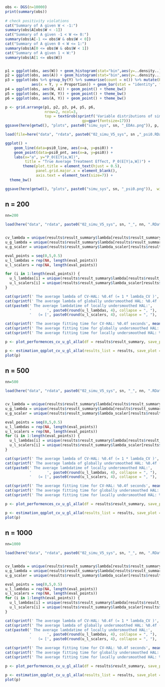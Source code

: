 
```r
obs <- DGS(n=10000)
print(summary(obs))
  
# check positivity violations
cat("Summary of A given W < -1:")
summary(obs$A[obs$W < -1])
cat("Summary of A given -1 < W <= 0:")
summary(obs$A[-1 <= obs$W & obs$W < 0])
cat("Summary of A given 0 < W <= 1:")
summary(obs$A[0 <= obs$W & obs$W < 1])
cat("Summary of A given 1 < W:")
summary(obs$A[1 <= obs$W])


p1 = ggplot(obs, aes(W)) + geom_histogram(stat="bin",aes(y=..density..), color='lightyellow', fill='lightyellow') + geom_density(lwd=1) + theme_bw() + labs(y='Density')
p2 = ggplot(obs, aes(A)) + geom_histogram(stat="bin",aes(y=..density..), color='lightyellow', fill='lightyellow') + geom_density(lwd=1) + theme_bw() + labs(y='Density')
p3 = ggplot(obs %>% group_by(Y) %>% summarise(count = n()) %>% mutate(Proportion = count / 10000), 
            aes(x = Y, y = Proportion)) + geom_bar(stat = "identity", fill='lightyellow', color='grey') + theme_bw()
p4 = ggplot(obs, aes(W, A)) + geom_point() + theme_bw()
p5 = ggplot(obs, aes(W, Y)) + geom_point() + theme_bw()
p6 = ggplot(obs, aes(A, Y)) + geom_point() + theme_bw()

p <- grid.arrange(p1, p2, p3, p4, p5, p6, 
                  nrow=2, ncol=3,
                  top = textGrob(sprintf('Variable distributions of simulation %i', sn), 
                                   gp=gpar(fontsize=17)))
ggsave(here(getwd(), "plots", paste0("simu_sys", sn, "_EDAs.png")), p, width = 10, height = 6, dpi = 1000)
```


```r
load(file=here("data", "rdata", paste0("02_simu_V5_sys", sn ,"_psi0.RData")))

ggplot() +
    geom_line(data=psi0_line, aes(x=a, y=psi0)) + 
    geom_point(data=psi0_pnt, aes(x=a, y=psi0)) + 
    labs(x="a", y="P_0(E[Y|a,W])",
         title = "True Average Treatment Effect, P_0(E[Y|a,W])") +
        theme(plot.title = element_text(hjust = 0.5),
              panel.grid.major.x = element_blank(),
              axis.text = element_text(size=7)) +
  theme_bw()

ggsave(here(getwd(), "plots", paste0("simu_sys", sn, "_psi0.png")),  width = 5, height = 4, dpi = 1000)

```


## n = 200
```r
nn=200
```

```r
load(here("data", "rdata", paste0("02_simu_V5_sys", sn, "_", nn, ".RData")))


cv_lambda = unique(results$result_summary$lambda[results$result_summary$method == 'CV'])
u_g_lambda = unique(results$result_summary$lambda[results$result_summary$method == 'U_G'])
u_g_scaler = unique(results$result_summary$lambda_scaler[results$result_summary$method == 'U_G'])

eval_points = seq(0,5,0.5)
u_l_lambdas = rep(NA, length(eval_points))
u_l_scalers = rep(NA, length(eval_points))

for (i in 1:length(eval_points)) {
  u_l_lambdas[i] = unique(results$result_summary$lambda[results$result_summary$method == 'U_L' & results$result_summary$a == eval_points[i]])
  u_l_scalers[i] = unique(results$result_summary$lambda_scaler[results$result_summary$method == 'U_L' & results$result_summary$a == eval_points[i]])
}

cat(sprintf(' The average lambda of CV-HAL: %0.4f (= 1 * lambda_CV )', cv_lambda))
cat(sprintf(' The average lambda of globally undersmoothed HAL: %0.4f (= %0.4f * lambda_CV )', u_g_lambda, u_g_scaler))
cat(paste0(' The average lambdatime of locally undersmoothed HAL:',
           '       ', paste0(round(u_l_lambdas, 4), collapse = ", "),
           '   (= [', paste0(round(u_l_scalers, 4), collapse = ", "), '] * lambda_CV'))

cat(sprintf(' The average fitting time for CV-HAL: %0.4f seconds', mean(results$result_summary$hal_fit_time[results$result_summary$method=='CV'])))
cat(sprintf(' The average fitting time for globally undersmoothed HAL: %0.4f seconds', mean(results$result_summary$hal_fit_time[results$result_summary$method=='U_G'])))
cat(sprintf(' The average fitting time for locally undersmoothed HAL: %0.4f seconds', mean(results$result_summary$hal_fit_time[results$result_summary$method=='U_L'])))


```

```r
p <- plot_performences_cv_u_gl_alla(df = results$result_summary, save_plot = here(getwd(), "plots", paste0("simu_sys", sn, "_n", n, "_performences.png")))
```

```r
p <- estimation_qqplot_cv_u_gl_alla(results_list = results, save_plot = here(getwd(), "plots", paste0("simu_sys", sn, "_n", n, "_QQplots.png")))
plot(p)
```


## n = 500
```r
nn=500
```

```r
load(here("data", "rdata", paste0("02_simu_V5_sys", sn, "_", nn, ".RData")))


cv_lambda = unique(results$result_summary$lambda[results$result_summary$method == 'CV'])
u_g_lambda = unique(results$result_summary$lambda[results$result_summary$method == 'U_G'])
u_g_scaler = unique(results$result_summary$lambda_scaler[results$result_summary$method == 'U_G'])

eval_points = seq(0,5,0.5)
u_l_lambdas = rep(NA, length(eval_points))
u_l_scalers = rep(NA, length(eval_points))
for (i in 1:length(eval_points)) {
  u_l_lambdas[i] = unique(results$result_summary$lambda[results$result_summary$method == 'U_L' & results$result_summary$a == eval_points[i]])
  u_l_scalers[i] = unique(results$result_summary$lambda_scaler[results$result_summary$method == 'U_L' & results$result_summary$a == eval_points[i]])
}

cat(sprintf(' The average lambda of CV-HAL: %0.4f (= 1 * lambda_CV )', cv_lambda))
cat(sprintf(' The average lambda of globally undersmoothed HAL: %0.4f (= %0.4f * lambda_CV )', u_g_lambda, u_g_scaler))
cat(paste0(' The average lambdatime of locally undersmoothed HAL:',
           '       ', paste0(round(u_l_lambdas, 4), collapse = ", "),
           '   (= [', paste0(round(u_l_scalers, 4), collapse = ", "), '] * lambda_CV'))

cat(sprintf(' The average fitting time for CV-HAL: %0.4f seconds', mean(results$result_summary$hal_fit_time[results$result_summary$method=='CV'])))
cat(sprintf(' The average fitting time for globally undersmoothed HAL: %0.4f seconds', mean(results$result_summary$hal_fit_time[results$result_summary$method=='U_G'])))
cat(sprintf(' The average fitting time for locally undersmoothed HAL: %0.4f seconds', mean(results$result_summary$hal_fit_time[results$result_summary$method=='U_L'])))


```

```r
p <- plot_performences_cv_u_gl_alla(df = results$result_summary, save_plot = here(getwd(), "plots", paste0("simu_sys", sn, "_n", n, "_performences.png")))
```

```r
p <- estimation_qqplot_cv_u_gl_alla(results_list = results, save_plot = here(getwd(), "plots", paste0("simu_sys", sn, "_n", n, "_QQplots.png")))
plot(p)
```



## n = 1000
```r
nn=1000
```

```r
load(here("data", "rdata", paste0("02_simu_V5_sys", sn, "_", nn, ".RData")))


cv_lambda = unique(results$result_summary$lambda[results$result_summary$method == 'CV'])
u_g_lambda = unique(results$result_summary$lambda[results$result_summary$method == 'U_G'])
u_g_scaler = unique(results$result_summary$lambda_scaler[results$result_summary$method == 'U_G'])

eval_points = seq(0,5,0.5)
u_l_lambdas = rep(NA, length(eval_points))
u_l_scalers = rep(NA, length(eval_points))
for (i in 1:length(eval_points)) {
  u_l_lambdas[i] = unique(results$result_summary$lambda[results$result_summary$method == 'U_L' & results$result_summary$a == eval_points[i]])
  u_l_scalers[i] = unique(results$result_summary$lambda_scaler[results$result_summary$method == 'U_L' & results$result_summary$a == eval_points[i]])
}

cat(sprintf(' The average lambda of CV-HAL: %0.4f (= 1 * lambda_CV )', cv_lambda))
cat(sprintf(' The average lambda of globally undersmoothed HAL: %0.4f (= %0.4f * lambda_CV )', u_g_lambda, u_g_scaler))
cat(paste0(' The average lambdatime of locally undersmoothed HAL:',
           '       ', paste0(round(u_l_lambdas, 4), collapse = ", "),
           '   (= [', paste0(round(u_l_scalers, 4), collapse = ", "), '] * lambda_CV'))

cat(sprintf(' The average fitting time for CV-HAL: %0.4f seconds', mean(results$result_summary$hal_fit_time[results$result_summary$method=='CV'])))
cat(sprintf(' The average fitting time for globally undersmoothed HAL: %0.4f seconds', mean(results$result_summary$hal_fit_time[results$result_summary$method=='U_G'])))
cat(sprintf(' The average fitting time for locally undersmoothed HAL: %0.4f seconds', mean(results$result_summary$hal_fit_time[results$result_summary$method=='U_L'])))


```

```r
p <- plot_performences_cv_u_gl_alla(df = results$result_summary, save_plot = here(getwd(), "plots", paste0("simu_sys", sn, "_n", n, "_performences.png")))
```

```r
p <- estimation_qqplot_cv_u_gl_alla(results_list = results, save_plot = here(getwd(), "plots", paste0("simu_sys", sn, "_n", n, "_QQplots.png")))
plot(p)
```


